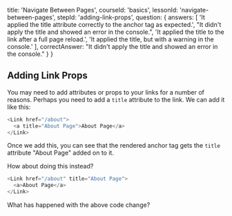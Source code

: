 
  title: 'Navigate Between Pages',
  courseId: 'basics',
  lessonId: 'navigate-between-pages',
  stepId: 'adding-link-props',
  question: {
    answers: [
      'It applied the title attribute correctly to the anchor tag as expected.',
      "It didn't apply the title and showed an error in the console.",
      'It applied the title to the link after a full page reload.',
      'It applied the title, but with a warning in the console.'
    ],
    correctAnswer: "It didn't apply the title and showed an error in the console."
  }
}

## Adding Link Props

You may need to add attributes or props to your links for a number of reasons. Perhaps you need to add a `title` attribute to the link. We can add it like this:

```js
<Link href="/about">
  <a title="About Page">About Page</a>
</Link>
```

Once we add this, you can see that the rendered anchor tag gets the `title` attribute "About Page" added on to it.

How about doing this instead?

```js
<Link href="/about" title="About Page">
  <a>About Page</a>
</Link>
```

What has happened with the above code change?

